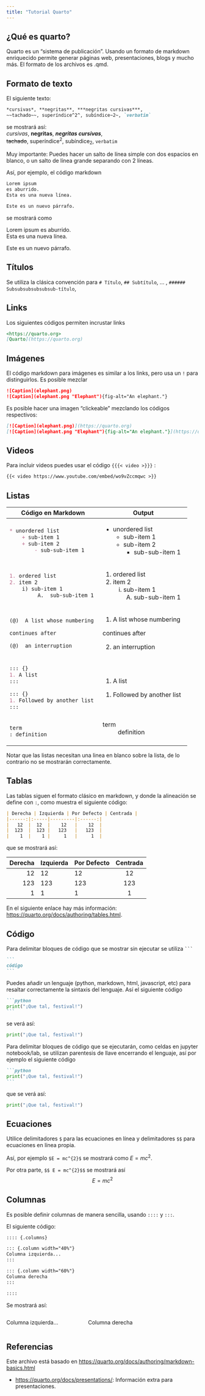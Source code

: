 ```yaml
---
title: "Tutorial Quarto"
---
```


## ¿Qué es quarto?
Quarto es un "sistema de publicación". Usando un formato de markdown enriquecido permite generar páginas web, presentaciones, blogs y mucho más. El formato de los archivos es .qmd.

## Formato de texto
El siguiente texto:
```markdown
*cursivas*, **negritas**, ***negritas cursivas***,  
~~tachado~~, superíndice^2^, subíndice~2~, `verbatim`   
```
se mostrará así:  
*cursivas*, **negritas**, ***negritas cursivas***,  
~~tachado~~, superíndice^2^, subíndice~2~, `verbatim`   

Muy importante: Puedes hacer un salto de línea simple con dos espacios en blanco, o un salto de línea grande separando con 2 líneas.

Así, por ejemplo, el código markdown 
```markdown
Lorem ipsum
es aburrido.  
Esta es una nueva línea.

Este es un nuevo párrafo.
```

se mostrará como

Lorem ipsum
es aburrido.  
Esta es una nueva línea.

Este es un nuevo párrafo.

## Títulos

Se utiliza la clásica convención para `# Título`, `## Subtítulo`, ... , `###### Subsubsubsubsubsub-título`,

## Links

Los siguientes códigos permiten incrustar links
``` markdown  
<https://quarto.org>  
[Quarto](https://quarto.org) 
``` 

## Imágenes 

El código markdown para imágenes es similar a los links, pero usa un `!` para distinguirlos.
Es posible mezclar

```.markdown
![Caption](elephant.png)  
![Caption](elephant.png "Elephant"){fig-alt="An elephant."}
``` 

Es posible hacer una imagen "clickeable" mezclando los códigos respectivos:
```.markdown
[![Caption](elephant.png)](https://quarto.org)  
[![Caption](elephant.png "Elephant"){fig-alt="An elephant."}](https://quarto.org)
``` 

## Videos

Para incluir videos puedes usar el código `{{{< video >}}}` :

```.markdown
{{< video https://www.youtube.com/embed/wo9vZccmqwc >}}
```


## Listas

+-----------------------------------+---------------------------------+
| Código en Markdown                | Output                          |
+===================================+=================================+
| ``` markdown                      |                                 |
| * unordered list                  | * unordered list                |
|     + sub-item 1                  |     + sub-item 1                |
|     + sub-item 2                  |     + sub-item 2                |
|         - sub-sub-item 1          |         - sub-sub-item 1        |
| ```                               |                                 |
+-----------------------------------+---------------------------------+
| ``` markdown                      |                                 |
| 1. ordered list                   |  1. ordered list                |
| 2. item 2                         |  2. item 2                      |
|     i) sub-item 1                 |      i) sub-item 1              |
|          A.  sub-sub-item 1       |           A.  sub-sub-item 1    |
| ```                               |                                 |
|                                   |                                 |
+-----------------------------------+---------------------------------+
| ``` markdown                      |                                 |
| (@)  A list whose numbering       |  (1) A list whose numbering     |
|                                   |                                 |
| continues after                   |  continues after                |
|                                   |                                 |
| (@)  an interruption              |  (2) an interruption            |
| ```                               |                                 |
+-----------------------------------+---------------------------------+
| ``` markdown                      |                                 |
| ::: {}                            | ::: {}                          |
| 1. A list                         | 1. A list                       |
| :::                               | :::                             |
|                                   |                                 |
| ::: {}                            | ::: {}                          |
| 1. Followed by another list       | 1. Followed by another list     |
| :::                               | :::                             |
| ```                               |                                 |
+-----------------------------------+---------------------------------+
| ``` markdown                      |                                 |
| term                              | term                            |
| : definition                      | : definition                    |
| ```                               |                                 |
+-----------------------------------+---------------------------------+

Notar que las listas necesitan una linea en blanco sobre la lista, de lo contrario no se mostrarán correctamente.

## Tablas

Las tablas siguen el formato clásico en markdown, y donde la alineación se define con `:`, como muestra el siguiente código:

``` markdown
| Derecha | Izquierda | Por Defecto | Centrada |
|------:|:-----|---------|:------:|
|   12  |  12  |    12   |    12  |
|  123  |  123 |   123   |   123  |
|    1  |    1 |     1   |     1  |
```

que se mostrará así:

| Derecha | Izquierda | Por Defecto | Centrada |
|------:|:-----|---------|:------:|
|    12 | 12   | 12      |   12   |
|   123 | 123  | 123     |  123   |
|     1 | 1    | 1       |   1    |

En el siguiente enlace hay más información: <https://quarto.org/docs/authoring/tables.html>.

## Código

Para delimitar bloques de código que se mostrar sin ejecutar se utiliza ```` ``` ````

```` markdown
```
código
```
````

Puedes añadir un lenguaje (python, markdown, html, javascript, etc) para resaltar correctamente la sintaxis del lenguaje. Así el siguiente código

```` markdown
```python
print("¡Que tal, festival!")
```
````

se verá así:
```python
print("¡Que tal, festival!")
```


Para delimitar bloques de código que se ejecutarán, como celdas en jupyter notebook/lab, se utilizan parentesis de llave encerrando el lenguaje, así por ejemplo el siguiente código
```` markdown
```python
print("¡Que tal, festival!")
```
````

que se verá así:
```python
print("¡Que tal, festival!")
```


## Ecuaciones

Utilice delimitadores `$` para las ecuaciones en línea y delimitadores `$$` para ecuaciones en línea propia. 

Así, por ejemplo `$E = mc^{2}$` se mostrará como $E=mc^{2}$.

Por otra parte, ```$$ E = mc^{2}$$``` se mostrará así
$$ E = mc^{2}$$

## Columnas

Es posible definir columnas de manera sencilla, usando `::::` y `:::`.

El siguiente código:
```markdown
:::: {.columns}

::: {.column width="40%"}
Columna izquierda...
:::

::: {.column width="60%"}
Columna derecha
:::

::::
```

Se mostrará así:

:::: {.columns}

::: {.column width="40%"}
Columna izquierda...
:::

::: {.column width="60%"}
Columna derecha
:::

::::



## Referencias
Este archivo está basado en <https://quarto.org/docs/authoring/markdown-basics.html>

* <https://quarto.org/docs/presentations/>: Información extra para presentaciones.
